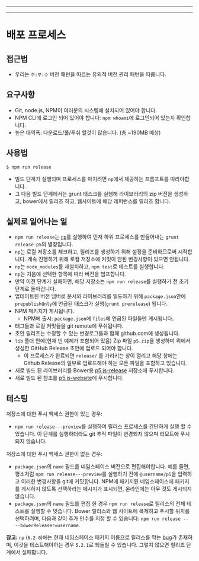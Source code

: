 
---

---
# 배포 프로세스

## 접근법
* 우리는 `주:부:수` 버전 패턴을 따르는 유의적 버전 관리 패턴을 따릅니다.


## 요구사항
* Git, node.js, NPM이 여러분의 시스템에 설치되어 있어야 합니다.
* NPM CLI에 로그인 되어 있어야 합니다: `npm whoami`에 로그인되어 있는지 확인합니다.
* 높은 대역폭: 다운로드/풀/푸쉬 할것이 많습니다. (총 \~190MB 예상)

## 사용법
```shell
$ npm run release
```

* 빌드 단계가 실행되며 프로세스를 마치려면 `np`에서 제공하는 프롬프트를 따라야합니다.
* 그 다음 빌드 단계에서는 grunt 태스크를 실행해 라이브러리의 zip 버전을 생성하고, bower에서 릴리즈 하고, 웹사이트에 해당 레퍼런스를 릴리즈 합니다.


## 실제로 일어나는 일
* `npm run release`는 [`np`](https://www.npmjs.com/package/np)를 실행하여 먼저 하위 프로세스를 만들어내는 `grunt release-p5`의 별칭입니다.
* `np`는 로컬 저장소를 체크하고, 릴리즈를 생성하기 위해 설정을 준비하므로써 시작합니다. 
계속 진행하기 위해 로컬 저장소에 커밋이 안된 변경사항이 있으면 안됩니다.
* `np`는 `node_modules`를 재설치하고, `npm test`로 테스트를 실행합니다.
* `np`는 처음에 선택한 항목에 따라 버전을 범프합니다.
* 만약 이전 단계가 실패하면, 해당 저장소는 `npm run release`를 실행하기 전 초기 단계로 돌아갑니다.
* 업데이트된 버전 넘버로 문서와 라이브러리를 빌드하기 위해 `package.json`안에 `prepublishOnly`에 언급된 태스크가  실행(`grunt prerelease`) 됩니다.
* NPM 패키지가 게시됩니다.
	* NPM에 출시: `package.json`에 `files`에 언급된 파일들만 게시됩니다.
* 태그들과 로컬 커밋들을 git remote에 푸쉬됩니다.
* 초안 릴리즈는 수정할 수 있는 변경로그들과 함께 github.com에 생성됩니다.
* `lib` 폴더 안에(현재 빈 예제가 포함되어 있음) Zip 파일 `p5.zip`을 생성하며 위에서 생성한 GitHub Release 초안에 업로드 되어야 합니다.
	* 이 프로세스가 완료되면 `release/` 를 가리키는 창이 열리고 해당 창에는 Github Release의 일부로 업로드해야 하는 모든 파일을 포함하고 있습니다.
* 새로 빌드 된 라이브러리를 Bower용 [p5.js-release](https://github.com/processing/p5.js-release) 저장소에 푸시합니다.
* 새로 빌드 된 참조를 [p5.js-website](https://github.com/processing/p5.js-website)에 푸시합니다.

## 테스팅
저장소에 대한 푸시 액세스 권한이 있는 경우:
* `npm run release---preview`를 실행하여 릴리스 프로세스를 간단하게 실행 할 수 있습니다. 이 단계를 실행하더라도 git 추적 파일이 변경되지 않으며 리모트에 푸시되지 않습니다.

저장소에 대한 푸시 액세스 권한이 없는 경우:
* `package.json`의 `name` 필드를 네임스페이스 버전으로 편집해야합니다. 예를 들면, 평소처럼 `npm run release---preview`를 실행하기 전에 `@username/p5`을 입력하고 이러한 번경사항을 git에 커밋합니다. NPM에 패키지된 네임스페이스에 패키지를 게시하지 않도록 선택하라는 메시지가 표시되면, 온라인에는 아무 것도 게시되지 않습니다.
* `package.json`의 `name` 필드를 편집 한 경우 `npm run release`로 릴리스의 전체 테스트를 실행할 수 잇습니다. Bower 릴리스와 웹 사이트에 복제하고 푸시할 위치를 선택하려며, 다음과 같이 추가 인수를 지정 할 수 있습니다:
`npm run release -- --bowerReleaser=username`.

__참고:__  `np` (`6.2.0`)에는 현재 네임스페이스 패키지 이름으로 릴리스를 막는 [bug](https://github.com/sindresorhus/np/issues/508)가 존재하며, 이것을 테스트해야하는 경우 `5.2.1`로 되돌릴 수 있습니다. 그렇지 않으면 릴리즈 단계에서 실패합니다.
  
